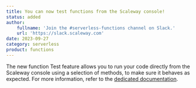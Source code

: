 ```yaml
---
title: You can now test functions from the Scaleway console!
status: added
author:
    fullname: 'Join the #serverless-functions channel on Slack.'
    url: 'https://slack.scaleway.com'
date: 2023-09-27
category: serverless
product: functions
---
```


The new function Test feature allows you to run your code directly from the Scaleway console using a selection of methods, to make sure it behaves as expected. For more information, refer to the [dedicated documentation](/serverless/functions/how-to/test-a-function/).

